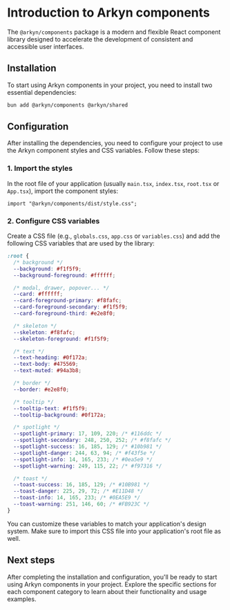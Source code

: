 # Introduction to Arkyn components

The `@arkyn/components` package is a modern and flexible React component library designed to accelerate the development of consistent and accessible user interfaces.

## Installation

To start using Arkyn components in your project, you need to install two essential dependencies:

```bash
bun add @arkyn/components @arkyn/shared
```

## Configuration

After installing the dependencies, you need to configure your project to use the Arkyn component styles and CSS variables. Follow these steps:

### 1. Import the styles

In the root file of your application (usually `main.tsx`, `index.tsx`, `root.tsx` or `App.tsx`), import the component styles:

```tsx
import "@arkyn/components/dist/style.css";
```

### 2. Configure CSS variables

Create a CSS file (e.g., `globals.css`, `app.css` or `variables.css`) and add the following CSS variables that are used by the library:

```css
:root {
  /* background */
  --background: #f1f5f9;
  --background-foreground: #ffffff;

  /* modal, drawer, popover... */
  --card: #ffffff;
  --card-foreground-primary: #f8fafc;
  --card-foreground-secondary: #f1f5f9;
  --card-foreground-third: #e2e8f0;

  /* skeleton */
  --skeleton: #f8fafc;
  --skeleton-foreground: #f1f5f9;

  /* text */
  --text-heading: #0f172a;
  --text-body: #475569;
  --text-muted: #94a3b8;

  /* border */
  --border: #e2e8f0;

  /* tooltip */
  --tooltip-text: #f1f5f9;
  --tooltip-background: #0f172a;

  /* spotlight */
  --spotlight-primary: 17, 109, 220; /* #116ddc */
  --spotlight-secondary: 248, 250, 252; /* #f8fafc */
  --spotlight-success: 16, 185, 129; /* #10b981 */
  --spotlight-danger: 244, 63, 94; /* #f43f5e */
  --spotlight-info: 14, 165, 233; /* #0ea5e9 */
  --spotlight-warning: 249, 115, 22; /* #f97316 */

  /* toast */
  --toast-success: 16, 185, 129; /* #10B981 */
  --toast-danger: 225, 29, 72; /* #E11D48 */
  --toast-info: 14, 165, 233; /* #0EA5E9 */
  --toast-warning: 251, 146, 60; /* #FB923C */
}
```

You can customize these variables to match your application's design system. Make sure to import this CSS file into your application's root file as well.

## Next steps

After completing the installation and configuration, you'll be ready to start using Arkyn components in your project. Explore the specific sections for each component category to learn about their functionality and usage examples.
